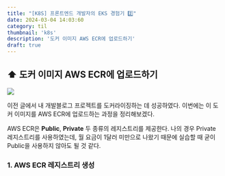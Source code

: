 ```yaml
---
title: "[K8S] 프론트엔드 개발자의 EKS 경험기 2️⃣"
date: 2024-03-04 14:03:60
category: til
thumbnail: 'k8s'
description: '도커 이미지 AWS ECR에 업로드하기'
draft: true
---
```



## ⬆️ 도커 이미지 AWS ECR에 업로드하기

![](https://i.imgur.com/QcfTF7E.png)

이전 글에서 내 개발블로그 프로젝트를 도커라이징하는 데 성공하였다. 이번에는 이 도커 이미지를 AWS ECR에 업로드하는 과정을 정리해보겠다.

AWS ECR은 **Public**, **Private** 두 종류의 레지스트리를 제공한다. 나의 경우 Private 레지스트리를 사용하였는데, 월 요금이 1달러 미만으로 나왔기 때문에 실습할 때 굳이 Public을 사용하지 않아도 될 것 같다.

### 1. AWS ECR 레지스트리 생성


